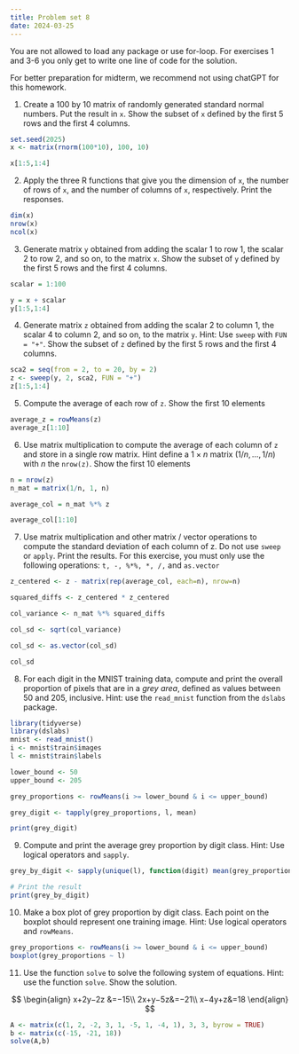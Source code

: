 ```yaml
---
title: Problem set 8
date: 2024-03-25
---
```


You are not allowed to load any package or use for-loop. For exercises 1 and 3-6 you only get to write one line of code for the solution.

For better preparation for midterm, we recommend not using chatGPT for this homework.

1. Create a 100 by 10 matrix of randomly generated standard normal numbers. Put the result in `x`. Show the subset of `x` defined by the first 5 rows and the first 4 columns.

```r
set.seed(2025)
x <- matrix(rnorm(100*10), 100, 10)

x[1:5,1:4]
```

2. Apply the three R functions that give you the dimension of `x`, the number of rows of `x`, and the number of columns of `x`, respectively. Print the responses.

```r
dim(x)
nrow(x)
ncol(x)
```

3. Generate matrix `y` obtained from adding the scalar 1 to row 1, the scalar 2 to row 2, and so on, to the matrix `x`. Show the subset of `y` defined by the first 5 rows and the first 4 columns.

```r
scalar = 1:100

y = x + scalar
y[1:5,1:4]
```

4. Generate matrix `z` obtained from adding the scalar 2 to column 1, the scalar 4 to column 2, and so on, to the matrix `y`. Hint: Use `sweep` with `FUN = "+"`. Show the subset of `z` defined by the first 5 rows and the first 4 columns.

```r
sca2 = seq(from = 2, to = 20, by = 2)
z <- sweep(y, 2, sca2, FUN = "+")
z[1:5,1:4]
```

5. Compute the average of each row of `z`. Show the first 10 elements

```r
average_z = rowMeans(z)
average_z[1:10]
```

6. Use matrix multiplication to compute the average of each column of `z` and store in a single row matrix. Hint define a $1\times n$ matrix $(1/n, \dots, 1/n)$ with $n$ the `nrow(z)`. Show the first 10 elements

```r
n = nrow(z)
n_mat = matrix(1/n, 1, n)

average_col = n_mat %*% z

average_col[1:10]
```

7. Use matrix multiplication and other matrix / vector operations to compute the standard deviation of each column of z. Do not use `sweep` or `apply`. Print the results. For this exercise, you must only use the following operations: `t, -, %*%, *, /,` and `as.vector`

```r
z_centered <- z - matrix(rep(average_col, each=n), nrow=n)

squared_diffs <- z_centered * z_centered

col_variance <- n_mat %*% squared_diffs

col_sd <- sqrt(col_variance) 

col_sd <- as.vector(col_sd)

col_sd
```

8. For each digit in the MNIST training data, compute and print the overall proportion of pixels that are in a *grey area*, defined as values between 50 and 205, inclusive. Hint: use the `read_mnist` function from the `dslabs` package.

```r
library(tidyverse)
library(dslabs)
mnist <- read_mnist()
i <- mnist$train$images
l <- mnist$train$labels

lower_bound <- 50
upper_bound <- 205

grey_proportions <- rowMeans(i >= lower_bound & i <= upper_bound)

grey_digit <- tapply(grey_proportions, l, mean)

print(grey_digit)
```

9. Compute and print the average grey proportion by digit class. Hint: Use logical operators and `sapply`.

```r
grey_by_digit <- sapply(unique(l), function(digit) mean(grey_proportions[l == digit]))

# Print the result
print(grey_by_digit)
```

10. Make a box plot of grey proportion by digit class. Each point on the boxplot should represent one training image. Hint: Use logical operators and `rowMeans`.

```r
grey_proportions <- rowMeans(i >= lower_bound & i <= upper_bound)
boxplot(grey_proportions ~ l)
```

11. Use the function `solve` to solve the following system of equations. Hint: use the function `solve`. Show the solution.

$$
\begin{align}
x+2y−2z &=−15\\
2x+y−5z&=−21\\
x−4y+z&=18
\end{align}
$$

```r
A <- matrix(c(1, 2, -2, 3, 1, -5, 1, -4, 1), 3, 3, byrow = TRUE)
b <- matrix(c(-15, -21, 18))
solve(A,b) 
```



